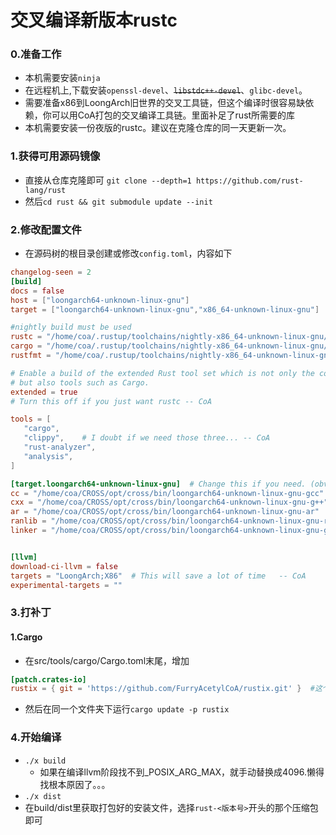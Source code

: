 # 交叉编译新版本rustc

### 0.准备工作
*   本机需要安装`ninja`
*   在远程机上,下载安装`openssl-devel`、~~`libstdc++-devel`~~、`glibc-devel`。
*   需要准备x86到LoongArch旧世界的交叉工具链，但这个编译时很容易缺依赖，你可以用CoA打包的交叉编译工具链。里面补足了rust所需要的库
*   本机需要安装一份夜版的rustc。建议在克隆仓库的同一天更新一次。

### 1.获得可用源码镜像
*   直接从仓库克隆即可  `git clone --depth=1 https://github.com/rust-lang/rust` 
*   然后`cd rust && git submodule update --init`

### 2.修改配置文件
*   在源码树的根目录创建或修改`config.toml`，内容如下
```toml
changelog-seen = 2
[build]
docs = false
host = ["loongarch64-unknown-linux-gnu"]
target = ["loongarch64-unknown-linux-gnu","x86_64-unknown-linux-gnu"]

#nightly build must be used
rustc = "/home/coa/.rustup/toolchains/nightly-x86_64-unknown-linux-gnu/bin/rustc"
cargo = "/home/coa/.rustup/toolchains/nightly-x86_64-unknown-linux-gnu/bin/cargo"
rustfmt = "/home/coa/.rustup/toolchains/nightly-x86_64-unknown-linux-gnu/bin/rustfmt"

# Enable a build of the extended Rust tool set which is not only the compiler
# but also tools such as Cargo. 
extended = true
# Turn this off if you just want rustc -- CoA

tools = [    
   "cargo",    
   "clippy",    # I doubt if we need those three... -- CoA
   "rust-analyzer",
   "analysis",
]

[target.loongarch64-unknown-linux-gnu]  # Change this if you need. (obviously) -- CoA
cc = "/home/coa/CROSS/opt/cross/bin/loongarch64-unknown-linux-gnu-gcc"
cxx = "/home/coa/CROSS/opt/cross/bin/loongarch64-unknown-linux-gnu-g++"
ar = "/home/coa/CROSS/opt/cross/bin/loongarch64-unknown-linux-gnu-ar"
ranlib = "/home/coa/CROSS/opt/cross/bin/loongarch64-unknown-linux-gnu-ranlib"
linker = "/home/coa/CROSS/opt/cross/bin/loongarch64-unknown-linux-gnu-gcc"


[llvm]
download-ci-llvm = false
targets = "LoongArch;X86"  # This will save a lot of time   -- CoA
experimental-targets = ""  
```
### 3.打补丁
#### 1.Cargo
*   在src/tools/cargo/Cargo.toml末尾，增加
```toml
[patch.crates-io]
rustix = { git = 'https://github.com/FurryAcetylCoA/rustix.git' }  #这个补丁用了一个挺脏的方式，将来要想办法解决，才能合并主线，但现在我仅仅是让他能通过编译。详询CoA，这里地方太小，写不下
```
*   然后在同一个文件夹下运行`cargo update -p rustix`


### 4.开始编译
*   `./x build`
    *  如果在编译llvm阶段找不到_POSIX_ARG_MAX，就手动替换成4096.懒得找根本原因了。。。
*   `./x dist`
*   在build/dist里获取打包好的安装文件，选择`rust-<版本号>`开头的那个压缩包即可
